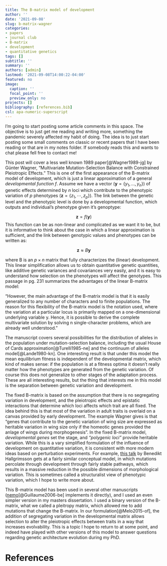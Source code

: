```yaml
---
title: The B-matrix model of development
author: ''
date: '2021-09-08'
slug: b-matrix-wagner
categories:
- papers
- journal club
- B-matrix
- development
- quantitative genetics
tags: []
subtitle: ''
summary: ''
authors: [admin]
lastmod: '2021-09-08T14:00:22-04:00'
featured: no
image:
  caption: ''
  focal_point: ''
  preview_only: no
projects: []
bibliography: [references.bib]
csl: apa-numeric-superscript
---
```


I'm going to start posting some article comments in this space. The objective is to just get me reading and writing more, something the pandemic severely affected my habit of doing. The idea is to just start posting some small comments on classic or recent papers that I have been reading or that are in my notes folder. If somebody reads this and wants to chat please fell free to contact me!

This post will cover a less well known 1989 paper[@Wagner1989-jg] by Günter Wagner, "Multivariate Mutation-Selection Balance with Constrained Pleiotropic Effects." This is one of the first appearance of the B-matrix model of development, which is just a linear approximation of a general _developmental function_ $f$. Assume we have a vector $(\mathbf{y} = \{y_1, \dots,y_n\})$ of genetic effects determined by $n$ loci which contribute to the phenotypic variation of $p$ phenotypes $(\mathbf{z} = \{z_1, \cdots, z_p\})$. The link between the genetic level and the phenotypic level is done by a developmental function, which outputs and individual's phenotype given it's genoptype:

$$
 \mathbf{z}=f(\mathbf{y})
$$
This function can be as non-linear and complicated as we want it to be, but it is informative to think about the case in which a linear approximation is sufficient, and the link between genotypic values and phenotypes can be written as:

$$
 \mathbf{z}\approx B\mathbf{y}
$$

where B is an $p\times n$ matrix that fully characterizes the (linear) development. This linear simplification allows us to obtain quantitative genetic quantities, like additive genetic variances and covariances very easily, and it is easy to understand how selection on the phenotypes will affect the genotypes. This passage in pg. 231 summarizes the advantages of the linear B-matrix model: 

  "However, the main advantage of the B-matrix model is that it is easily generalized to any number of characters and to finite populations. The reason for this flexibility of the B-matrix model is the notation used, where the variation at a particular locus is primarily mapped on a one-dimensional underlying variable y. Hence, it is possible to derive the complete multivariate solution by solving n single-character problems, which are already well understood." 
  
The manuscript covers several possibilities for the distribution of alleles in the population under mutation-selection balance, including the usual House of Cards approximation[@Turelli1985-ne] and the continuum of alleles model[@Lande1980-kn]. One interesting result is that under this model the mean equilibrium fitness is independent of the developmental matrix, which kind of makes sense: if the population is at a fitness optima it doesn't really matter how the phenotypes are generated from the genetic variation. Of course this does not generalize to other stages of the adaptation process. These are all interesting results, but the thing that interests me in this model is the separation between genetic variation and development. 

The fixed B-matrix is based on the assumption that there is no segregating variation in development, and the pleiotropic effects and epistatic interactions that determine which loci affects which trait are all fixed. The idea behind this is that most of the variation in adult traits is overlaid on a canvas provided by early development. The example Wagner gives is that "genes that contribute to the genetic variation of wing size are expressed as heritable variation in wing size only if the homeotic genes provided the anlage of wings during morphogenesis". In the fixed B-matrix model, _developmental genes_ set the stage, and _"polygenic loci"_ provide heritable variation. While this is a vary simplified formulation of the influence of development on quantitative variation, it is consistent with more modern ideas based on perturbation experiments. For example, [this talk](https://www.youtube.com/watch?v=kwo9QnJfwn0) by Benedikt Hallgrímsson gets at a fairly similar conceptual model, in which mutations percolate through development through fairly stable pathways, which results in a massive reduction in the possible dimensions of morphological variation. This is sometimes called a structuralist view of phenotypic variation, which I hope to write more about. 

This B-matrix model has been used in several other manuscripts ([nemo](https://nemo2.sourceforge.io/)[@Guillaume2006-be] implements it directly), and I used an even simpler version in my masters dissertation. I used a binary version of the B-matrix, what we called a pleitropy matrix, which allowed me to add mutations that change the B-matrix. In our formulation[@Melo2015-of], the addition of segregating variation in the developmental matrix allows selection to alter the pleiotropic effects between traits in a way that increases evolvability. This is a topic I hope to return to at some point, and indeed have played with other versions of this model to answer questions regarding genetic architecture evolution during my PhD. 

# References
